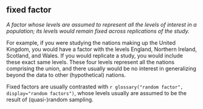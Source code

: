 ## fixed factor

<dfn>A factor whose levels are assumed to represent all the levels of interest in a population; its levels would remain fixed across replications of the study.</dfn>

For example, if you were studying the nations making up the United Kingdom, you would have a factor with the levels England, Northern Ireland, Scotland, and Wales. If you would replicate a study, you would include these exact same levels. These four levels represent all the nations comprising the union, and there usually would be no interest in generalizing beyond the data to other (hypothetical) nations.

Fixed factors are usually contrasted with `r glossary("random factor", display="random factors")`, whose levels usually are assumed to be the result of (quasi-)random sampling.
